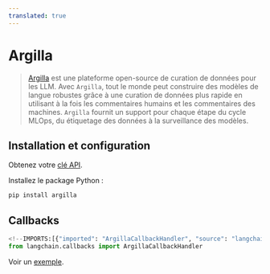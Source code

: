 ```yaml
---
translated: true
---
```


# Argilla

>[Argilla](https://argilla.io/) est une plateforme open-source de curation de données pour les LLM.
> Avec `Argilla`, tout le monde peut construire des modèles de langue robustes grâce à une curation de données plus rapide
> en utilisant à la fois les commentaires humains et les commentaires des machines. `Argilla` fournit un support pour chaque étape du cycle MLOps,
> du étiquetage des données à la surveillance des modèles.

## Installation et configuration

Obtenez votre [clé API](https://platform.openai.com/account/api-keys).

Installez le package Python :

```bash
pip install argilla
```

## Callbacks

```python
<!--IMPORTS:[{"imported": "ArgillaCallbackHandler", "source": "langchain.callbacks", "docs": "https://api.python.langchain.com/en/latest/callbacks/langchain_community.callbacks.argilla_callback.ArgillaCallbackHandler.html", "title": "Argilla"}]-->
from langchain.callbacks import ArgillaCallbackHandler
```

Voir un [exemple](/docs/integrations/callbacks/argilla).

